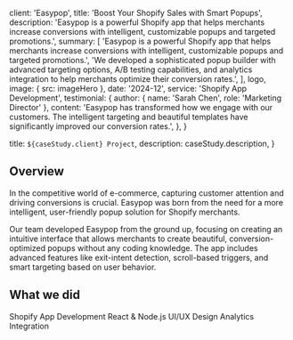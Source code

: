 
  client: 'Easypop',
  title: 'Boost Your Shopify Sales with Smart Popups',
  description:
    'Easypop is a powerful Shopify app that helps merchants increase conversions with intelligent, customizable popups and targeted promotions.',
  summary: [
    'Easypop is a powerful Shopify app that helps merchants increase conversions with intelligent, customizable popups and targeted promotions.',
    'We developed a sophisticated popup builder with advanced targeting options, A/B testing capabilities, and analytics integration to help merchants optimize their conversion rates.',
  ],
  logo,
  image: { src: imageHero },
  date: '2024-12',
  service: 'Shopify App Development',
  testimonial: {
    author: { name: 'Sarah Chen', role: 'Marketing Director' },
    content:
      'Easypop has transformed how we engage with our customers. The intelligent targeting and beautiful templates have significantly improved our conversion rates.',
  },
}

  title: `${caseStudy.client} Project`,
  description: caseStudy.description,
}

## Overview

In the competitive world of e-commerce, capturing customer attention and driving conversions is crucial. Easypop was born from the need for a more intelligent, user-friendly popup solution for Shopify merchants.

Our team developed Easypop from the ground up, focusing on creating an intuitive interface that allows merchants to create beautiful, conversion-optimized popups without any coding knowledge. The app includes advanced features like exit-intent detection, scroll-based triggers, and smart targeting based on user behavior.

## What we did

<TagList>
  <TagListItem>Shopify App Development</TagListItem>
  <TagListItem>React & Node.js</TagListItem>
  <TagListItem>UI/UX Design</TagListItem>
  <TagListItem>Analytics Integration</TagListItem>
</TagList>

<StatList>
  <StatListItem value="40%" label="Average conversion increase" />
  <StatListItem value="2.5M+" label="Popups displayed" />
  <StatListItem value="4.9" label="App store rating" />
  <StatListItem value="1000+" label="Active merchants" />
</StatList>
